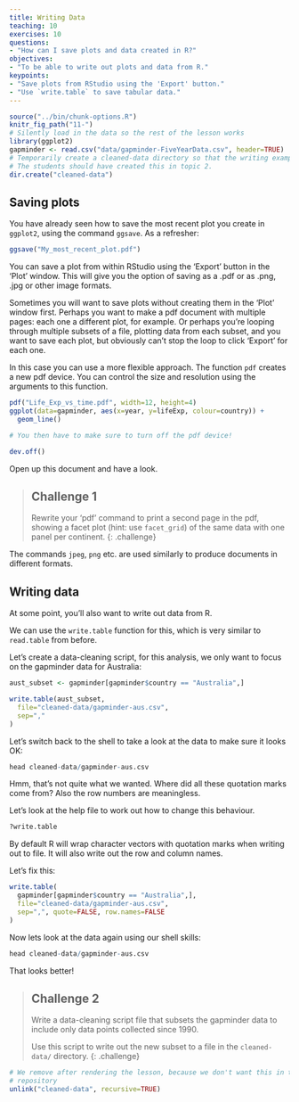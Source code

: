 ```yaml
---
title: Writing Data
teaching: 10
exercises: 10
questions:
- "How can I save plots and data created in R?"
objectives:
- "To be able to write out plots and data from R."
keypoints:
- "Save plots from RStudio using the 'Export' button."
- "Use `write.table` to save tabular data."
---
```


```r
source("../bin/chunk-options.R")
knitr_fig_path("11-")
# Silently load in the data so the rest of the lesson works
library(ggplot2)
gapminder <- read.csv("data/gapminder-FiveYearData.csv", header=TRUE)
# Temporarily create a cleaned-data directory so that the writing examples work
# The students should have created this in topic 2.
dir.create("cleaned-data")
```


## Saving plots

You have already seen how to save the most recent plot you create in `ggplot2`,
using the command `ggsave`. As a refresher:

```r
ggsave("My_most_recent_plot.pdf")
```

You can save a plot from within RStudio using the 'Export' button
in the 'Plot' window. This will give you the option of saving as a
.pdf or as .png, .jpg or other image formats.

Sometimes you will want to save plots without creating them in the
'Plot' window first. Perhaps you want to make a pdf document with
multiple pages: each one a different plot, for example. Or perhaps
you're looping through multiple subsets of a file, plotting data from
each subset, and you want to save each plot, but obviously can't stop
the loop to click 'Export' for each one.

In this case you can use a more flexible approach. The function
`pdf` creates a new pdf device. You can control the size and resolution
using the arguments to this function.

```r
pdf("Life_Exp_vs_time.pdf", width=12, height=4)
ggplot(data=gapminder, aes(x=year, y=lifeExp, colour=country)) +
  geom_line()

# You then have to make sure to turn off the pdf device!

dev.off()
```

Open up this document and have a look.

> ## Challenge 1
>
> Rewrite your 'pdf' command to print a second
> page in the pdf, showing a facet plot (hint: use `facet_grid`)
> of the same data with one panel per continent.
{: .challenge}


The commands `jpeg`, `png` etc. are used similarly to produce
documents in different formats.

## Writing data

At some point, you'll also want to write out data from R.

We can use the `write.table` function for this, which is
very similar to `read.table` from before.

Let's create a data-cleaning script, for this analysis, we
only want to focus on the gapminder data for Australia:

```r
aust_subset <- gapminder[gapminder$country == "Australia",]

write.table(aust_subset,
  file="cleaned-data/gapminder-aus.csv",
  sep=","
)
```

Let's switch back to the shell to take a look at the data to make sure it looks
OK:

```r
head cleaned-data/gapminder-aus.csv
```

Hmm, that's not quite what we wanted. Where did all these
quotation marks come from? Also the row numbers are
meaningless.

Let's look at the help file to work out how to change this
behaviour.

```r
?write.table
```

By default R will wrap character vectors with quotation marks
when writing out to file. It will also write out the row and
column names.

Let's fix this:

```r
write.table(
  gapminder[gapminder$country == "Australia",],
  file="cleaned-data/gapminder-aus.csv",
  sep=",", quote=FALSE, row.names=FALSE
)
```

Now lets look at the data again using our shell skills:

```r
head cleaned-data/gapminder-aus.csv
```

That looks better!

> ## Challenge 2
>
> Write a data-cleaning script file that subsets the gapminder
> data to include only data points collected since 1990.
>
> Use this script to write out the new subset to a file
> in the `cleaned-data/` directory.
{: .challenge}

```r
# We remove after rendering the lesson, because we don't want this in the lesson
# repository
unlink("cleaned-data", recursive=TRUE)
```
